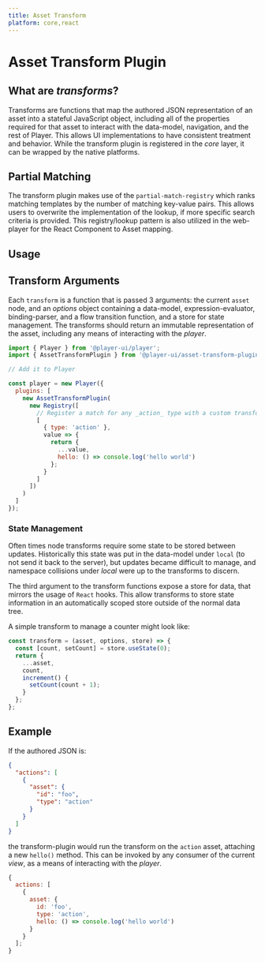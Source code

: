 ```yaml
---
title: Asset Transform
platform: core,react
---
```


# Asset Transform Plugin

## What are _transforms_?

Transforms are functions that map the authored JSON representation of an asset into a stateful JavaScript object, including all of the properties required for that asset to interact with the data-model, navigation, and the rest of Player. This allows UI implementations to have consistent treatment and behavior. While the transform plugin is registered in the _core_ layer, it can be wrapped by the native platforms. 

## Partial Matching

The transform plugin makes use of the `partial-match-registry` which ranks matching templates by the number of matching key-value pairs. This allows users to overwrite the implementation of the lookup, if more specific search criteria is provided. This registry/lookup pattern is also utilized in the web-player for the React Component to Asset mapping.

## Usage


<PlatformTabs>
  <core>

## Transform Arguments

Each `transform` is a function that is passed 3 arguments: the current `asset` node, and an _options_ object containing a data-model, expression-evaluator, binding-parser, and a flow transition function, and a store for state management. The transforms should return an immutable representation of the asset, including any means of interacting with the _player_.


```javascript
import { Player } from '@player-ui/player';
import { AssetTransformPlugin } from '@player-ui/asset-transform-plugin';

// Add it to Player

const player = new Player({
  plugins: [
    new AssetTransformPlugin(
      new Registry([
        // Register a match for any _action_ type with a custom transform.
        [
          { type: 'action' },
          value => {
            return {
              ...value,
              hello: () => console.log('hello world')
            };
          }
        ]
      ])
    )
  ]
});
```


### State Management

Often times node transforms require some state to be stored between updates. Historically this state was put in the data-model under `local` (to not send it back to the server), but updates became difficult to manage, and namespace collisions under _local_ were up to the transforms to discern.

The third argument to the transform functions expose a store for data, that mirrors the usage of `React` hooks. This allow transforms to store state information in an automatically scoped store outside of the normal data tree.

A simple transform to manage a counter might look like:

```javascript
const transform = (asset, options, store) => {
  const [count, setCount] = store.useState(0);
  return {
    ...asset,
    count,
    increment() {
      setCount(count + 1);
    }
  };
};
```

  </core>
</PlatformTabs>

## Example

<PlatformTabs>
  <core>

If the authored JSON is:

```json
{
  "actions": [
    {
      "asset": {
        "id": "foo",
        "type": "action"
      }
    }
  ]
}
```

the transform-plugin would run the transform on the `action` asset, attaching a new `hello()` method. This can be invoked by any consumer of the current _view_, as a means of interacting with the _player_.

```javascript
{
  actions: [
    {
      asset: {
        id: 'foo',
        type: 'action',
        hello: () => console.log('hello world')
      }
    }
  ];
}
```

  </core>
</PlatformTabs>
